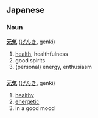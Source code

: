 == Japanese ==
=== Noun ===

'''[[元]][[気]]''' ([[げんき]], genki)

# [[health]], healthfulness
# good spirits
# (personal) energy, enthusiasm

=== {{なadj}} ===

'''[[元]][[気]]''' ([[げんき]], genki)

# [[healthy]]
# [[energetic]]
# in a good mood